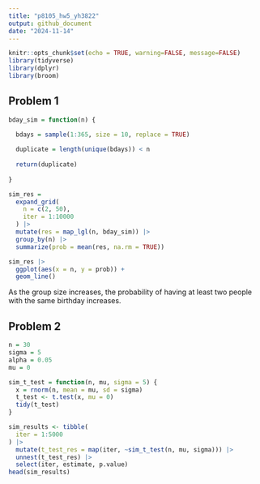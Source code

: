 ```yaml
---
title: "p8105_hw5_yh3822"
output: github_document
date: "2024-11-14"
---
```


```r
knitr::opts_chunk$set(echo = TRUE, warning=FALSE, message=FALSE)
library(tidyverse)
library(dplyr)
library(broom)
```


## Problem 1


```r
bday_sim = function(n) {
  
  bdays = sample(1:365, size = 10, replace = TRUE)

  duplicate = length(unique(bdays)) < n
  
  return(duplicate)
  
}
```



```r
sim_res = 
  expand_grid(
    n = c(2, 50),
    iter = 1:10000
  ) |>
  mutate(res = map_lgl(n, bday_sim)) |>
  group_by(n) |>
  summarize(prob = mean(res, na.rm = TRUE))

sim_res |>
  ggplot(aes(x = n, y = prob)) +
  geom_line()
```

As the group size increases, the probability of having at least two people with the same birthday increases.



## Problem 2


```r
n = 30      
sigma = 5   
alpha = 0.05
mu = 0      
```


```r
sim_t_test = function(n, mu, sigma = 5) {
  x = rnorm(n, mean = mu, sd = sigma)
  t_test <- t.test(x, mu = 0)
  tidy(t_test)
}
```


```r
sim_results <- tibble(
  iter = 1:5000
) |>
  mutate(t_test_res = map(iter, ~sim_t_test(n, mu, sigma))) |>
  unnest(t_test_res) |>
  select(iter, estimate, p.value)
head(sim_results)
```










